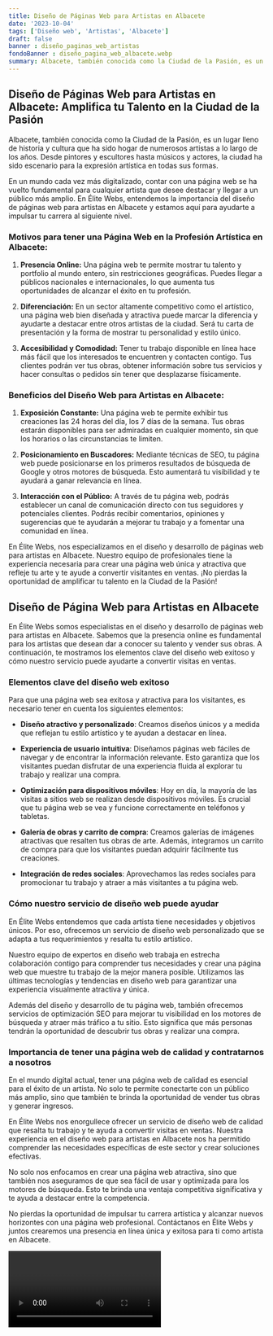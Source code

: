 ```yaml
---
title: Diseño de Páginas Web para Artistas en Albacete
date: '2023-10-04'
tags: ['Diseño web', 'Artistas', 'Albacete']
draft: false
banner : diseño_paginas_web_artistas
fondoBanner : diseño_pagina_web_albacete.webp
summary: Albacete, también conocida como la Ciudad de la Pasión, es un lugar lleno de historia y cultura que ha sido hogar de numerosos artistas a lo largo de los años. Desde pintores y escultores hasta músicos y actores, la ciudad ha sido escenario para la expresión artística en todas sus formas.
---
```


## Diseño de Páginas Web para Artistas en Albacete: Amplifica tu Talento en la Ciudad de la Pasión

Albacete, también conocida como la Ciudad de la Pasión, es un lugar lleno de historia y cultura que ha sido hogar de numerosos artistas a lo largo de los años. Desde pintores y escultores hasta músicos y actores, la ciudad ha sido escenario para la expresión artística en todas sus formas.

En un mundo cada vez más digitalizado, contar con una página web se ha vuelto fundamental para cualquier artista que desee destacar y llegar a un público más amplio. En Élite Webs, entendemos la importancia del diseño de páginas web para artistas en Albacete y estamos aquí para ayudarte a impulsar tu carrera al siguiente nivel.

### Motivos para tener una Página Web en la Profesión Artística en Albacete:

1. **Presencia Online:** Una página web te permite mostrar tu talento y portfolio al mundo entero, sin restricciones geográficas. Puedes llegar a públicos nacionales e internacionales, lo que aumenta tus oportunidades de alcanzar el éxito en tu profesión.

2. **Diferenciación:** En un sector altamente competitivo como el artístico, una página web bien diseñada y atractiva puede marcar la diferencia y ayudarte a destacar entre otros artistas de la ciudad. Será tu carta de presentación y la forma de mostrar tu personalidad y estilo único.

3. **Accesibilidad y Comodidad:** Tener tu trabajo disponible en línea hace más fácil que los interesados te encuentren y contacten contigo. Tus clientes podrán ver tus obras, obtener información sobre tus servicios y hacer consultas o pedidos sin tener que desplazarse físicamente.

### Beneficios del Diseño Web para Artistas en Albacete:

1. **Exposición Constante:** Una página web te permite exhibir tus creaciones las 24 horas del día, los 7 días de la semana. Tus obras estarán disponibles para ser admiradas en cualquier momento, sin que los horarios o las circunstancias te limiten.

2. **Posicionamiento en Buscadores:** Mediante técnicas de SEO, tu página web puede posicionarse en los primeros resultados de búsqueda de Google y otros motores de búsqueda. Esto aumentará tu visibilidad y te ayudará a ganar relevancia en línea.

3. **Interacción con el Público:** A través de tu página web, podrás establecer un canal de comunicación directo con tus seguidores y potenciales clientes. Podrás recibir comentarios, opiniones y sugerencias que te ayudarán a mejorar tu trabajo y a fomentar una comunidad en línea.

En Élite Webs, nos especializamos en el diseño y desarrollo de páginas web para artistas en Albacete. Nuestro equipo de profesionales tiene la experiencia necesaria para crear una página web única y atractiva que refleje tu arte y te ayude a convertir visitantes en ventas. ¡No pierdas la oportunidad de amplificar tu talento en la Ciudad de la Pasión!

<GifSeo />

<Cta />

## Diseño de Página Web para Artistas en Albacete

En Élite Webs somos especialistas en el diseño y desarrollo de páginas web para artistas en Albacete. Sabemos que la presencia online es fundamental para los artistas que desean dar a conocer su talento y vender sus obras. A continuación, te mostramos los elementos clave del diseño web exitoso y cómo nuestro servicio puede ayudarte a convertir visitas en ventas.

### Elementos clave del diseño web exitoso

Para que una página web sea exitosa y atractiva para los visitantes, es necesario tener en cuenta los siguientes elementos:

- **Diseño atractivo y personalizado**: Creamos diseños únicos y a medida que reflejan tu estilo artístico y te ayudan a destacar en línea.

- **Experiencia de usuario intuitiva**: Diseñamos páginas web fáciles de navegar y de encontrar la información relevante. Esto garantiza que los visitantes puedan disfrutar de una experiencia fluida al explorar tu trabajo y realizar una compra.

- **Optimización para dispositivos móviles**: Hoy en día, la mayoría de las visitas a sitios web se realizan desde dispositivos móviles. Es crucial que tu página web se vea y funcione correctamente en teléfonos y tabletas.

- **Galería de obras y carrito de compra**: Creamos galerías de imágenes atractivas que resalten tus obras de arte. Además, integramos un carrito de compra para que los visitantes puedan adquirir fácilmente tus creaciones.

- **Integración de redes sociales**: Aprovechamos las redes sociales para promocionar tu trabajo y atraer a más visitantes a tu página web.

### Cómo nuestro servicio de diseño web puede ayudar

En Élite Webs entendemos que cada artista tiene necesidades y objetivos únicos. Por eso, ofrecemos un servicio de diseño web personalizado que se adapta a tus requerimientos y resalta tu estilo artístico. 

Nuestro equipo de expertos en diseño web trabaja en estrecha colaboración contigo para comprender tus necesidades y crear una página web que muestre tu trabajo de la mejor manera posible. Utilizamos las últimas tecnologías y tendencias en diseño web para garantizar una experiencia visualmente atractiva y única.

Además del diseño y desarrollo de tu página web, también ofrecemos servicios de optimización SEO para mejorar tu visibilidad en los motores de búsqueda y atraer más tráfico a tu sitio. Esto significa que más personas tendrán la oportunidad de descubrir tus obras y realizar una compra.

### Importancia de tener una página web de calidad y contratarnos a nosotros

En el mundo digital actual, tener una página web de calidad es esencial para el éxito de un artista. No solo te permite conectarte con un público más amplio, sino que también te brinda la oportunidad de vender tus obras y generar ingresos.

En Élite Webs nos enorgullece ofrecer un servicio de diseño web de calidad que resalta tu trabajo y te ayuda a convertir visitas en ventas. Nuestra experiencia en el diseño web para artistas en Albacete nos ha permitido comprender las necesidades específicas de este sector y crear soluciones efectivas.

No solo nos enfocamos en crear una página web atractiva, sino que también nos aseguramos de que sea fácil de usar y optimizada para los motores de búsqueda. Esto te brinda una ventaja competitiva significativa y te ayuda a destacar entre la competencia.

No pierdas la oportunidad de impulsar tu carrera artística y alcanzar nuevos horizontes con una página web profesional. Contáctanos en Élite Webs y juntos crearemos una presencia en línea única y exitosa para ti como artista en Albacete.

<Video />

<CtaBot job='Artistas' city='Albacete'/>

<Gmaps query='Albacete+españa+maps' />